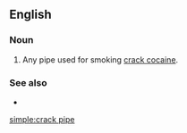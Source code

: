 {{also|crackpipe|crack-pipe}}
==English==

===Noun===
{{en-noun|head=[[crack]] [[pipe]]}}

# Any pipe used for smoking [[crack cocaine]].

===See also===
* {{l|en|pookie}}

[[simple:crack pipe]]